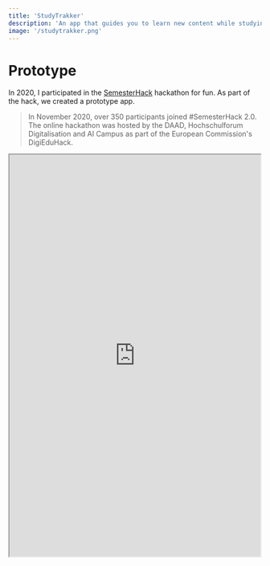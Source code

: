 ```yaml
---
title: 'StudyTrakker'
description: 'An app that guides you to learn new content while studying. It is possible to set a timer to be able to work focused in time. Through the app you also have an overview of learning methods such as the Eisenhower Matrix.'
image: '/studytrakker.png'
---
```


# Prototype

In 2020, I participated in the [SemesterHack](https://www.daad.de/en/the-daad/what-we-do/semesterhack/) hackathon for fun. As part of the hack, we created a prototype app.

> In November 2020, over 350 participants joined #SemesterHack 2.0. The online hackathon was hosted by the DAAD, Hochschulforum Digitalisation and AI Campus as part of the European Commission's DigiEduHack.

<iframe width="500" height="800" src="https://www.figma.com/embed?embed_host=share&url=https%3A%2F%2Fwww.figma.com%2Fproto%2FtebIScKrFsUpq9k3Fx2TLd%2FStudyTrakker-%2523SemesterHack%3Fpage-id%3D0%253A1%26node-id%3D19%253A4%26viewport%3D548%252C426%252C0.04%26scaling%3Dmin-zoom%26starting-point-node-id%3D19%253A4" allowfullscreen></iframe>
